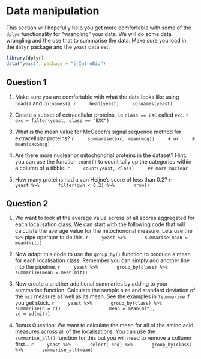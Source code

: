 # Data manipulation 

This section will hopefully help you get more comfortable with some of the `dplyr` functionality for "wrangling" your data. We will do some data wrangling and the use that to summarise the data. Make sure you load in the `dplyr` package and the `yeast` data set.

```r
library(dplyr)
data("yeast", package = "jrIntroBio")
```

## Question 1

(1) Make sure you are comfortable with what the data looks like using `head()` and `colnames()`.
    ```r
    head(yeast)
    colnames(yeast)
    ```


(1) Create a subset of extracellular proteins, i.e `class == EXC` called `exc`.
    ```r
    exc = filter(yeast, class == "EXC")
    ```

(1) What is the mean value for McGeoch's signal sequence method for extracellular proteins?
    ```r
    summarise(exc, mean(mcg))
    # or
    # mean(exc$mcg)
    ```

(1) Are there more nuclear or mitochondrial proteins in the dataset? Hint: you can use the function `count()` to count tally up the categories within a column of a tibble.
    ```r
    count(yeast, class)
    ## more nuclear
    ```

(1) How many proteins had a von Heijne's score of less than 0.2?
    ```r
    yeast %>%
      filter(gvh < 0.2) %>%
      nrow()
    ```

## Question 2

(1) We want to look at the average value across of all scores aggregated for each localisation class. We can start with the following code that will calculate the average value for the mitochondrial measure. Lets use the `%>%` pipe operator to do this.
    ```r
    yeast %>%
      summarise(mean = mean(mit))
    ```

(2) Now adapt this code to use the `group_by()` function to produce a mean for each localisation class. Remember you can simply add another line into the pipeline.
    ```r
    yeast %>%
      group_by(class) %>%
      summarise(mean = mean(mit))
    ```

(3) Now create a another additional summaries by adding to your summarise function. Calculate the sample size and standard deviation of the `mit` measure as well as its mean. See the
examples in `?summarise` if you get stuck.
    ```r
    yeast %>%
      group_by(class) %>%
      summarise(n = n(),
                mean = mean(mit),
                sd = sd(mit))
    ```

(4) Bonus Question: We want to calculate the mean for all of the amino acid measures across all of the localisations. You can use the `summarise_all()` function for this but you will need to remove a collumn first...
    ```r
    yeast %>%
      select(-seq) %>%
      group_by(class) %>%
      summarise_all(mean)
    ```

